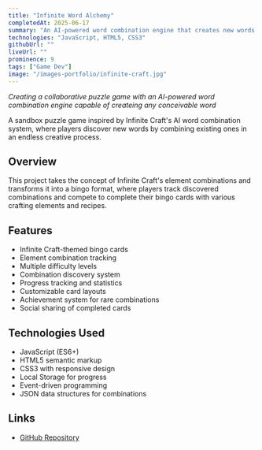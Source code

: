 ```yaml
---
title: "Infinite Word Alchemy"
completedAt: 2025-06-17
summary: "An AI-powered word combination engine that creates new words by combining existing ones"
technologies: "JavaScript, HTML5, CSS3"
githubUrl: ""
liveUrl: ""
prominence: 9
tags: ["Game Dev"]
image: "/images-portfolio/infinite-craft.jpg"
---
```


_Creating a collaborative puzzle game with an AI-powered word combination engine capable of createing any conceivable word_

A sandbox puzzle game inspired by Infinite Craft's AI word combination system, where players discover new words by combining existing ones in an endless creative process.

## Overview

This project takes the concept of Infinite Craft's element combinations and transforms it into a bingo format, where players track discovered combinations and compete to complete their bingo cards with various crafting elements and recipes.

## Features

- Infinite Craft-themed bingo cards
- Element combination tracking
- Multiple difficulty levels
- Combination discovery system
- Progress tracking and statistics
- Customizable card layouts
- Achievement system for rare combinations
- Social sharing of completed cards

## Technologies Used

- JavaScript (ES6+)
- HTML5 semantic markup
- CSS3 with responsive design
- Local Storage for progress
- Event-driven programming
- JSON data structures for combinations

## Links

- [GitHub Repository](https://github.com/bbeaudet-dev/infinite-craft-bingo)
